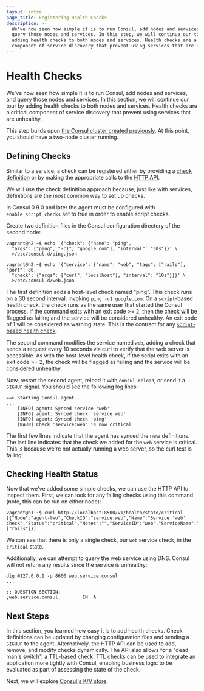 ```yaml
---
layout: intro
page_title: Registering Health Checks
description: >-
  We've now seen how simple it is to run Consul, add nodes and services, and
  query those nodes and services. In this step, we will continue our tour by
  adding health checks to both nodes and services. Health checks are a critical
  component of service discovery that prevent using services that are unhealthy.
---
```


# Health Checks

We've now seen how simple it is to run Consul, add nodes and services, and
query those nodes and services. In this section, we will continue our tour
by adding health checks to both nodes and services. Health checks are a
critical component of service discovery that prevent using services that
are unhealthy.

This step builds upon [the Consul cluster created previously](/intro/getting-started/join).
At this point, you should have a two-node cluster running.

## Defining Checks

Similar to a service, a check can be registered either by providing a
[check definition](/docs/agent/checks) or by making the
appropriate calls to the [HTTP API](/api/health).

We will use the check definition approach because, just like with
services, definitions are the most common way to set up checks.

In Consul 0.9.0 and later the agent must be configured with
`enable_script_checks` set to true in order to enable script checks.

Create two definition files in the Consul configuration directory of
the second node:

```text
vagrant@n2:~$ echo '{"check": {"name": "ping",
  "args": ["ping", "-c1", "google.com"], "interval": "30s"}}' \
  >/etc/consul.d/ping.json

vagrant@n2:~$ echo '{"service": {"name": "web", "tags": ["rails"], "port": 80,
  "check": {"args": ["curl", "localhost"], "interval": "10s"}}}' \
  >/etc/consul.d/web.json
```

The first definition adds a host-level check named "ping". This check runs
on a 30 second interval, invoking `ping -c1 google.com`. On a `script`-based
health check, the check runs as the same user that started the Consul process.
If the command exits with an exit code >= 2, then the check will be flagged as
failing and the service will be considered unhealthy. An exit code of 1 will
be considered as warning state. This is the contract for any
[`script`-based health check](/docs/agent/checks#check-scripts).

The second command modifies the service named `web`, adding a check that sends a
request every 10 seconds via curl to verify that the web server is accessible.
As with the host-level health check, if the script exits with an exit code >= 2,
the check will be flagged as failing and the service will be considered unhealthy.

Now, restart the second agent, reload it with `consul reload`, or send it a `SIGHUP` signal. You should see the
following log lines:

```text
==> Starting Consul agent...
...
    [INFO] agent: Synced service 'web'
    [INFO] agent: Synced check 'service:web'
    [INFO] agent: Synced check 'ping'
    [WARN] Check 'service:web' is now critical
```

The first few lines indicate that the agent has synced the new
definitions. The last line indicates that the check we added for
the `web` service is critical. This is because we're not actually running
a web server, so the curl test is failing!

## Checking Health Status

Now that we've added some simple checks, we can use the HTTP API to inspect
them. First, we can look for any failing checks using this command (note, this
can be run on either node):

```text
vagrant@n1:~$ curl http://localhost:8500/v1/health/state/critical
[{"Node":"agent-two","CheckID":"service:web","Name":"Service 'web' check","Status":"critical","Notes":"","ServiceID":"web","ServiceName":"web","ServiceTags":["rails"]}]
```

We can see that there is only a single check, our `web` service check, in the
`critical` state.

Additionally, we can attempt to query the web service using DNS. Consul
will not return any results since the service is unhealthy:

```text
dig @127.0.0.1 -p 8600 web.service.consul
...

;; QUESTION SECTION:
;web.service.consul.		IN	A
```

## Next Steps

In this section, you learned how easy it is to add health checks. Check definitions
can be updated by changing configuration files and sending a `SIGHUP` to the agent.
Alternatively, the HTTP API can be used to add, remove, and modify checks dynamically.
The API also allows for a "dead man's switch", a
[TTL-based check](/docs/agent/checks#TTL). TTL checks can be used to integrate an
application more tightly with Consul, enabling business logic to be evaluated as part
of assessing the state of the check.

Next, we will explore [Consul's K/V store](/intro/getting-started/kv).
